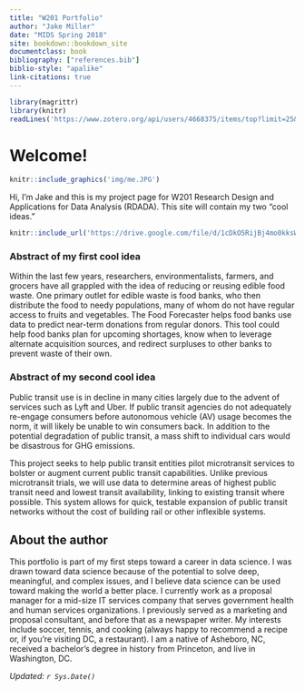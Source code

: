 ```yaml
---
title: "W201 Portfolio"
author: "Jake Miller"
date: "MIDS Spring 2018"
site: bookdown::bookdown_site
documentclass: book
bibliography: ["references.bib"]
biblio-style: "apalike"
link-citations: true
---
```


<!-- This won't be displayed but it will initialize your R session. Add any R libraries you need here. -->
```r
library(magrittr)
library(knitr)
readLines('https://www.zotero.org/api/users/4668375/items/top?limit=25&format=bibtex&key=FBIr7Fsgjnh7a3sK6mZNzB7S&v=1') %>% writeLines('references.bib')
```


# Welcome! {-}

<!-- You can include images saved within your repo... -->
```r
knitr::include_graphics('img/me.JPG')
```

Hi, I'm Jake and this is my project page for W201 Research Design and Applications for Data Analysis (RDADA). This site will contain my two "cool ideas." 

<!-- Below this line is just examples of how you can embed video from Google Drive. First you have to enable sharing, then just get the object ID which is that long string between d/ and /preview and will also be appended to any sharing link you generate for your video. -->
<p>
```r
knitr::include_url('https://drive.google.com/file/d/1cDkO5RijBj4mo0kksWGN54lrvKpw5Vtb/preview')
```

### Abstract of my first cool idea {-}

Within the last few years, researchers, environmentalists, farmers, and grocers have all grappled with the idea of reducing or reusing edible food waste. One primary outlet for edible waste is food banks, who then distribute the food to needy populations, many of whom do not have regular access to fruits and vegetables. The Food Forecaster helps food banks use data to predict near-term donations from regular donors. This tool could help food banks plan for upcoming shortages, know when to leverage alternate acquisition sources, and redirect surpluses to other banks to prevent waste of their own.

### Abstract of my second cool idea {-}

Public transit use is in decline in many cities largely due to the advent of services such as Lyft and Uber. If public transit agencies do not adequately re-engage consumers before autonomous vehicle (AV) usage becomes the norm, it will likely be unable to win consumers back. In addition to the potential degradation of public transit, a mass shift to individual cars would be disastrous for GHG emissions. 

This project seeks to help public transit entities pilot microtransit services to bolster or augment current public transit capabilities. Unlike previous microtransit trials, we will use data to determine areas of highest public transit need and lowest transit availability, linking to existing transit where possible. This system allows for quick, testable expansion of public transit networks without the cost of building rail or other inflexible systems.

## About the author {-}

This portfolio is part of my first steps toward a career in data science. I was drawn toward data science because of the potential to solve deep, meaningful, and complex issues, and I believe data science can be used toward making the world a better place. I currently work as a proposal manager for a mid-size IT services company that serves government health and human services organizations. I previously served as a marketing and proposal consultant, and before that as a newspaper writer. My interests include soccer, tennis, and cooking (always happy to recommend a recipe or, if you're visiting DC, a restaurant). I am a native of Asheboro, NC, received a bachelor's degree in history from Princeton, and live in Washington, DC.

*Updated: `r Sys.Date()`*

